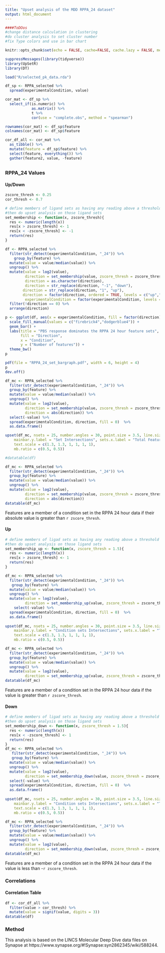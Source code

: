 ```yaml
---
title: "Upset analysis of the MDD RPPA_24 dataset"
output: html_document
---
```


```r
####ToDOos
#change distance calculation in clustering
#do cluster analysis to set cluster number
#fix Type colors and use in bar chart

knitr::opts_chunk$set(echo = FALSE, cache=FALSE, cache.lazy = FALSE, message=FALSE, warning = FALSE, fig.height=6, fig.width=12)

suppressMessages(library(tidyverse))
library(UpSetR)
library(DT)
```


```r

load("R/selected_pk_data.rda")

df_sp <- RPPA_selected %>%
  spread(experimentalCondition, value) 

cor_mat <- df_sp %>%
  select_if(is.numeric) %>%
            as.matrix() %>%
            t %>%
            cor(use = "complete.obs", method = "spearman")

rownames(cor_mat) <- df_sp$feature
colnames(cor_mat) <- df_sp$feature

cor_df_all <- cor_mat %>%
  as_tibble() %>%
  mutate(feature = df_sp$feature) %>%
  select(feature, everything()) %>%
  gather(feature2, value, -feature)

```


<bksp>  


## {.tabset .tabset-fade}


### RPPA_24 Values{.tabset .tabset-fade}

#### Up/Down


```r

zscore_thresh <- 0.25
cor_thresh <- 0.7

# define members of ligand sets as having any reading above a threshold
#then do upset analysis on those ligand sets
set_membership <- function(x, zscore_thresh){
  res <- numeric(length(x))
  res[x > zscore_thresh] <- 1
  res[x < -zscore_thresh] <- -1
  return(res)
}

df <- RPPA_selected %>%
  filter(str_detect(experimentalCondition, "_24")) %>%
    group_by(feature) %>%
  mutate(value = value/median(value)) %>%
  ungroup() %>%
  mutate(value = log2(value),
         direction = set_membership(value, zscore_thresh = zscore_thresh),
         direction = as.character(direction),
         direction = str_replace(direction, "-1", "down"),
        direction = str_replace(direction, "1", "up"),
        direction = factor(direction, ordered = TRUE, levels = c("up","down")),
         experimentalCondition = factor(experimentalCondition, levels = c("PBS_24",  "TGFB_24", "IFNG_24", "OSM_24",  "EGF_24","HGF_24", "BMP2_24"), ordered = TRUE)) %>%
  filter(!direction == 0) %>%
  arrange(direction)

p <- ggplot(df, aes(x = experimentalCondition, fill = factor(direction))) +
  scale_fill_manual(values = c("firebrick4","dodgerblue4")) +
  geom_bar() +
  labs(title = "PBS response dominates the RPPA 24 hour feature sets",
       fill = "Direction",
       x = "Condition",
       y = ("Number of features")) +
  theme_bw()
p

pdf(file = "RPPA_24_set_bargraph.pdf", width = 6, height = 4)
p
dev.off()

df_mc <- RPPA_selected %>%
  filter(str_detect(experimentalCondition, "_24")) %>%
  group_by(feature) %>%
  mutate(value = value/median(value)) %>%
  ungroup() %>%
  mutate(value = log2(value),
         direction = set_membership(value, zscore_thresh = zscore_thresh),
         direction = abs(direction)) %>%
  select(-value) %>%
  spread(experimentalCondition, direction, fill = 0)  %>%
  as.data.frame()

upset(df_mc, nsets = 25, number.angles = 30, point.size = 3.5, line.size = 2, nintersects = 40, order = "freq",
    mainbar.y.label = "Set Intersections", sets.x.label = "Total Features Per Condition", 
    text.scale = c(1.3, 1.3, 1, 1, 1, 1),
    mb.ratio = c(0.5, 0.5))

#datatable(df)

df_mc <- RPPA_selected %>%
  filter(str_detect(experimentalCondition, "_24")) %>%
  group_by(feature) %>%
  mutate(value = value/median(value)) %>%
  ungroup() %>%
  mutate(value = log2(value),
         direction = set_membership(value, zscore_thresh = zscore_thresh),
         direction = abs(direction))
datatable(df_mc)
```


Features are a member of a condition set in the RPPA 24 hour data if their absolute value is greater than `r zscore_thresh`.  

#### Up


```r

# define members of ligad sets as having any reading above a threshold
#then do upset analysis on those ligand sets
set_membership_up <- function(x, zscore_thresh = 1.5){
  res <- numeric(length(x))
  res[x > zscore_thresh] <- 1
  return(res)
}

df_mc <- RPPA_selected %>%
  filter(str_detect(experimentalCondition, "_24")) %>%
   group_by(feature) %>%
  mutate(value = value/median(value)) %>%
  ungroup() %>%
  mutate(value = log2(value),
         direction = set_membership_up(value, zscore_thresh = zscore_thresh)) %>%
    select(-value) %>%
  spread(experimentalCondition, direction, fill = 0)  %>%
  as.data.frame()
  
upset(df_mc, nsets = 25, number.angles = 30, point.size = 3.5, line.size = 2, nintersects = 40, order = "freq",
    mainbar.y.label = "Condition sets Intersections", sets.x.label = "Total Features Per Condition", 
    text.scale = c(1.3, 1.3, 1, 1, 1, 1),
    mb.ratio = c(0.5, 0.5))

df_mc <- RPPA_selected %>%
  filter(str_detect(experimentalCondition, "_24")) %>%
  group_by(feature) %>%
  mutate(value = value/median(value)) %>%
  ungroup() %>%
  mutate(value = log2(value),
         direction = set_membership_up(value, zscore_thresh = zscore_thresh))
datatable(df_mc)
```

Features are a member of a condition set in the RPPA 24 hour data if the value is greater than `r zscore_thresh`.  

#### Down

```r

# define members of ligad sets as having any reading above a threshold
#then do upset analysis on those ligand sets
set_membership_down <- function(x, zscore_thresh = 1.5){
  res <- numeric(length(x))
  res[x < -zscore_thresh] <- 1
  return(res)
}
df_mc <- RPPA_selected %>%
   filter(str_detect(experimentalCondition, "_24")) %>%
   group_by(feature) %>%
  mutate(value = value/median(value)) %>%
  ungroup() %>%
  mutate(value = log2(value),
         direction = set_membership_down(value, zscore_thresh = zscore_thresh)) %>%  
  select(-value) %>%
  spread(experimentalCondition, direction, fill = 0)  %>%
  as.data.frame()
  
upset(df_mc, nsets = 25, number.angles = 30, point.size = 3.5, line.size = 2, nintersects = 40, order = "freq",
    mainbar.y.label = "Condition sets Intersections", sets.x.label = "Total Features Per Condition", 
    text.scale = c(1.3, 1.3, 1, 1, 1, 1),
    mb.ratio = c(0.5, 0.5))

df_mc <- RPPA_selected %>%
  filter(str_detect(experimentalCondition, "_24")) %>%
  group_by(feature) %>%
  mutate(value = value/median(value)) %>%
  ungroup() %>%
  mutate(value = log2(value),
         direction = set_membership_down(value, zscore_thresh = zscore_thresh))
datatable(df_mc)

```


Features are a member of a condition set in the RPPA 24 hour data if the value is less than -`r zscore_thresh`.  


###

### Correlations{.tabset .tabset-fade}


#### Correlation Table

```r
df <- cor_df_all %>%
  filter(value > cor_thresh) %>%
  mutate(value = signif(value, digits = 3))
datatable(df)

```

####

###

### Method  

This analysis is based on the LINCS Molecular Deep Dive data files on Synapse at  https://www.synapse.org/#!Synapse:syn2862345/wiki/588244.  



###

##